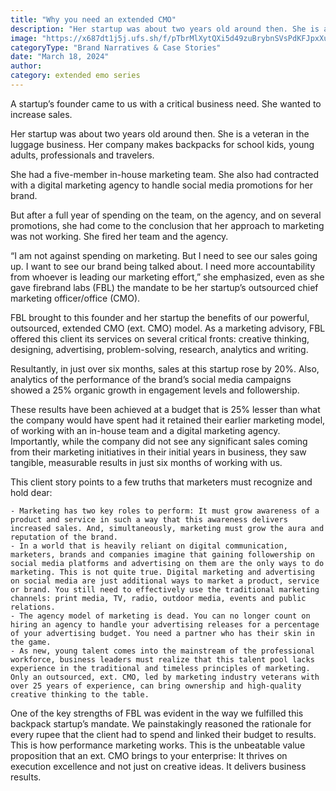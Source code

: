 ```yaml
---
title: "Why you need an extended CMO"
description: "Her startup was about two years old around then. She is a veteran in the luggage business."
image: "https://x687dt1j5j.ufs.sh/f/pTbrMlXytQXi5d49zuBrybnSVsPdKFJpxXuIgtBaYMT2O3DH"
categoryType: "Brand Narratives & Case Stories"
date: "March 18, 2024"
author:
category: extended emo series
---
```


A startup’s founder came to us with a critical business need. She wanted to increase sales.

Her startup was about two years old around then. She is a veteran in the luggage business. Her company makes backpacks for school kids, young adults, professionals and travelers.

She had a five-member in-house marketing team. She also had contracted with a digital marketing agency to handle social media promotions for her brand.

But after a full year of spending on the team, on the agency, and on several promotions, she had come to the conclusion that her approach to marketing was not working. She fired her team and the agency.

“I am not against spending on marketing. But I need to see our sales going up. I want to see our brand being talked about. I need more accountability from whoever is leading our marketing effort,” she emphasized, even as she gave firebrand labs (FBL) the mandate to be her startup’s outsourced chief marketing officer/office (CMO).

FBL brought to this founder and her startup the benefits of our powerful, outsourced, extended CMO (ext. CMO) model. As a marketing advisory, FBL offered this client its services on several critical fronts: creative thinking, designing, advertising, problem-solving, research, analytics and writing.

Resultantly, in just over six months, sales at this startup rose by 20%. Also, analytics of the performance of the brand’s social media campaigns showed a 25% organic growth in engagement levels and followership.

These results have been achieved at a budget that is 25% lesser than what the company would have spent had it retained their earlier marketing model, of working with an in-house team and a digital marketing agency. Importantly, while the company did not see any significant sales coming from their marketing initiatives in their initial years in business, they saw tangible, measurable results in just six months of working with us.

This client story points to a few truths that marketers must recognize and hold dear:

    - Marketing has two key roles to perform: It must grow awareness of a product and service in such a way that this awareness delivers increased sales. And, simultaneously, marketing must grow the aura and reputation of the brand.
    - In a world that is heavily reliant on digital communication, marketers, brands and companies imagine that gaining followership on social media platforms and advertising on them are the only ways to do marketing. This is not quite true. Digital marketing and advertising on social media are just additional ways to market a product, service or brand. You still need to effectively use the traditional marketing channels: print media, TV, radio, outdoor media, events and public relations.
    - The agency model of marketing is dead. You can no longer count on hiring an agency to handle your advertising releases for a percentage of your advertising budget. You need a partner who has their skin in the game.
    - As new, young talent comes into the mainstream of the professional workforce, business leaders must realize that this talent pool lacks experience in the traditional and timeless principles of marketing. Only an outsourced, ext. CMO, led by marketing industry veterans with over 25 years of experience, can bring ownership and high-quality creative thinking to the table.

One of the key strengths of FBL was evident in the way we fulfilled this backpack startup’s mandate. We painstakingly reasoned the rationale for every rupee that the client had to spend and linked their budget to results. This is how performance marketing works. This is the unbeatable value proposition that an ext. CMO brings to your enterprise: It thrives on execution excellence and not just on creative ideas. It delivers business results.
